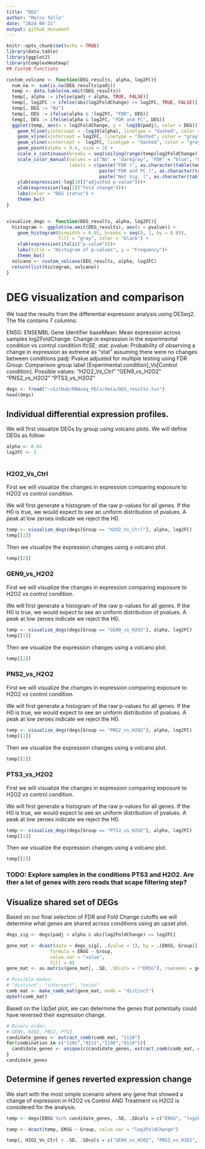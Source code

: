 ```yaml
---
title: "DEG"
author: "Marco Tello"
date: "2024-08-21"
output: github_document
---
```


```r
knitr::opts_chunk$set(echo = TRUE)
library(data.table)
library(ggplot2)
library(ComplexHeatmap)
## Custom functions

custom_volcano <- function(DEG_results, alpha, log2FC){
  num_na <- sum(is.na(DEG_results$padj))
  temp <- data.table(na.omit(DEG_results))
  temp[, alpha := ifelse(padj < alpha, TRUE, FALSE)]
  temp[, log2FC := ifelse(abs(log2FoldChange) >= log2FC, TRUE, FALSE)]
  temp[, DEG := "No"]
  temp[, DEG := ifelse(alpha & !log2FC, "FDR", DEG)]
  temp[, DEG := ifelse(alpha & log2FC, "FDR and FC", DEG)]
  ggplot(temp, aes(x = log2FoldChange, y = -log10(padj), color = DEG)) +
    geom_hline(yintercept = -log10(alpha), linetype = "dashed", color = "gray", linewidth = 1) +
    geom_vline(xintercept = log2FC, linetype = "dashed", color = "gray", linewidth = 1) +
    geom_vline(xintercept = -log2FC, linetype = "dashed", color = "gray", linewidth = 1) +
    geom_point(alpha = 0.4, size = 3) +
    scale_x_continuous(breaks = seq(ceiling(range(temp$log2FoldChange))[1], ceiling(range(temp$log2FoldChange))[2])) +
    scale_color_manual(values = c("No" = "darkgray", "FDR" = "blue", "FDR and FC" = "red"), 
                       labels = c(paste("FDR (", as.character(table(temp$DEG)[1]), ")", sep = ""), 
                                  paste("FDR and FC (", as.character(table(temp$DEG)[2]),")", sep = ""), 
                                  paste("Not Sig. (", as.character(table(temp$DEG)[3] + num_na), ")", sep = ""))) +
    ylab(expression(-log[10]("adjusted p-value")))+
    xlab(expression(log[2]("fold change")))+
    labs(color = "DEG status") +
    theme_bw()
}


visualize_degs <- function(DEG_results, alpha, log2FC){
  histogram <- ggplot(na.omit(DEG_results), aes(x = pvalue)) + 
    geom_histogram(binwidth = 0.05, breaks = seq(0, 1, by = 0.05), 
                   fill = "gray", color = "black") + 
    xlab(expression(italic("p-value")))+
    labs(title = "Histogram of p-values", y = "Frequency")+
    theme_bw()
  volcano <- custom_volcano(DEG_results, alpha, log2FC)
  return(list(histogram, volcano))
}

```

# DEG visualization and comparison

We load the results from the differential expression analysis using DESeq2. The file contains 7 columns:

ENSG: ENSEMBL Gene Identifier
baseMean: Mean expression across samples
log2FoldChange: Change in expression in the experimental condition vs control condition
lfcSE:
stat: 
pvalue: Probability of observing a change in expression as extreme as "stat" assuming there were no changes between conditions
padj: Pvalue adjusted for multiple testing using FDR
Group: Comparison group label [Experimental condition]_Vs[Control condition]. Possible values: "H2O2_Vs_Ctrl" "GEN9_vs_H2O2" "PNS2_vs_H2O2" "PTS3_vs_H2O2"

```r
degs <- fread("~/GitHub/RNAseq_PECs/data/DEG_results.tsv")
head(degs)
```

## Individual differential expression profiles.

We will first visualize DEGs by group using volcano plots. We will define DEGs as follow:

```r
alpha <- 0.05
log2FC <- 2
  
```



### H2O2_Vs_Ctrl

First we will visualize the changes in expression comparing exposure to H2O2 vs control condition.

We will first generate a histogram of the raw p-values for all genes. If the H0 is true, we would expect to see an uniform distribution of pvalues. A peak at low zeroes indicate we reject the H0.

```r
temp <- visualize_degs(degs[Group == "H2O2_Vs_Ctrl"], alpha, log2FC)
temp[[1]]
```
Then we visualize the expression changes using a volcano plot.

```r
temp[[2]]
```


### GEN9_vs_H2O2

First we will visualize the changes in expression comparing exposure to H2O2 vs control condition.

We will first generate a histogram of the raw p-values for all genes. If the H0 is true, we would expect to see an uniform distribution of pvalues. A peak at low zeroes indicate we reject the H0.

```r
temp <- visualize_degs(degs[Group == "GEN9_vs_H2O2"], alpha, log2FC)
temp[[1]]
```
Then we visualize the expression changes using a volcano plot.

```r
temp[[2]]
```


### PNS2_vs_H2O2

First we will visualize the changes in expression comparing exposure to H2O2 vs control condition.

We will first generate a histogram of the raw p-values for all genes. If the H0 is true, we would expect to see an uniform distribution of pvalues. A peak at low zeroes indicate we reject the H0.

```r
temp <- visualize_degs(degs[Group == "PNS2_vs_H2O2"], alpha, log2FC)
temp[[1]]
```
Then we visualize the expression changes using a volcano plot.

```r
temp[[2]]
```


### PTS3_vs_H2O2

First we will visualize the changes in expression comparing exposure to H2O2 vs control condition.

We will first generate a histogram of the raw p-values for all genes. If the H0 is true, we would expect to see an uniform distribution of pvalues. A peak at low zeroes indicate we reject the H0.

```r
temp <- visualize_degs(degs[Group == "PTS3_vs_H2O2"], alpha, log2FC)
temp[[1]]
```
Then we visualize the expression changes using a volcano plot.

```r
temp[[2]]
```

### TODO: Explore samples in the conditions PTS3 and H2O2. Are ther a lot of genes with zero reads that scape filtering step?



## Visualize shared set of DEGs

Based on our final selection of FDR and Fold Change cutoffs we will determine what genes are shared across conditions using an upset plot. 

```r
degs_sig <- degs[padj < alpha & abs(log2FoldChange) >= log2FC]

gene_mat <- dcast(data = degs_sig[, .(value = 1), by = .(ENSG, Group)], 
                formula = ENSG ~ Group, 
                value.var = "value", 
                fill = 0)
gene_mat <- as.matrix(gene_mat[, .SD, .SDcols = !"ENSG"], rownames = gene_mat$ENSG)

# Possible modes: 
# "distinct", "intersect", "union"
comb_mat <- make_comb_mat(gene_mat, mode = "distinct")
UpSet(comb_mat)
```
Based on the UpSet plot, we can determine the genes that potentially could have reversed their expression change. 

```r
# Binary order:
# GEN9, H2O2, PNS2, PTS3
candidate_genes <- extract_comb(comb_mat, "1110")
for(combination in c("1101","0111","1100","0110")){
  candidate_genes <- unique(c(candidate_genes, extract_comb(comb_mat, combination)))
}
candidate_genes
```

## Determine if genes reverted expression change

We start with the most simple scenario where any gene that showed a change of expression in H2O2 vs Control AND Treatment vs H2O2 is considered for the analysis.

```r
temp <- degs[ENSG %in% candidate_genes, .SD, .SDcols = c("ENSG", "log2FoldChange", "Group")]

temp <- dcast(temp, ENSG ~ Group, value.var = "log2FoldChange")

temp[, H2O2_Vs_Ctrl + .SD, .SDcols = c("GEN9_vs_H2O2", "PNS2_vs_H2O2", "PTS3_vs_H2O2"), by = "ENSG"]
```






